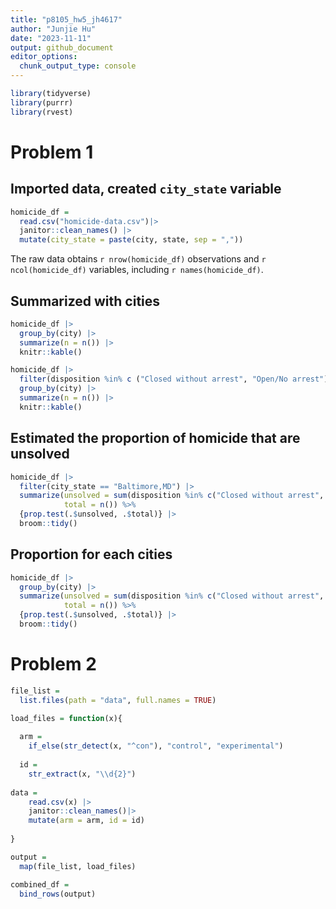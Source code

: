 ```yaml
---
title: "p8105_hw5_jh4617"
author: "Junjie Hu"
date: "2023-11-11"
output: github_document
editor_options: 
  chunk_output_type: console
---
```


```r
library(tidyverse)
library(purrr)
library(rvest)
```

# Problem 1

## Imported data, created `city_state` variable
```r
homicide_df =
  read.csv("homicide-data.csv")|>
  janitor::clean_names() |>
  mutate(city_state = paste(city, state, sep = ","))
```

The raw data obtains `r nrow(homicide_df)` observations and `r ncol(homicide_df)` variables, including `r names(homicide_df)`.

## Summarized with cities
```r
homicide_df |>
  group_by(city) |>
  summarize(n = n()) |>
  knitr::kable()

homicide_df |>
  filter(disposition %in% c ("Closed without arrest", "Open/No arrest")) |>
  group_by(city) |>
  summarize(n = n()) |>
  knitr::kable()
```

## Estimated the proportion of homicide that are unsolved
```r

homicide_df |>
  filter(city_state == "Baltimore,MD") |>
  summarize(unsolved = sum(disposition %in% c("Closed without arrest", "Open/No arrest")),
            total = n()) %>%
  {prop.test(.$unsolved, .$total)} |>
  broom::tidy()

```

## Proportion for each cities
```r
homicide_df |>
  group_by(city) |>
  summarize(unsolved = sum(disposition %in% c("Closed without arrest", "Open/No arrest")),
            total = n()) %>%
  {prop.test(.$unsolved, .$total)} |>
  broom::tidy()
```


# Problem 2
```r

file_list = 
  list.files(path = "data", full.names = TRUE) 

load_files = function(x){
  
  arm =
    if_else(str_detect(x, "^con"), "control", "experimental")
  
  id = 
    str_extract(x, "\\d{2}")
  
data = 
    read.csv(x) |>
    janitor::clean_names()|>
    mutate(arm = arm, id = id)
    
}

output = 
  map(file_list, load_files) 

combined_df = 
  bind_rows(output)
```


